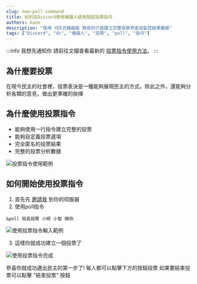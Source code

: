 ---
slug: new-poll-command
title: 如何在Discord使用機器人使用發起投票指令
authors: kane
description: "使用 YEE式機器龍 簡易的介面建立完整投票界面及監控結果數據"
tags: ["Discord", "dc", "機器人", "投票", "poll", "指令"]
---


:::info 我想先通知你
請前往文檔查看最新的 [投票指令使用方法](/docs/poll/)。
:::

## 為什麼要投票
在現今民主的社會裡，投票表決是一種能夠展現民主的方式。除此之外，還能夠分析各類的意見，做出更準確的抉擇

## 為什麼使用投票指令
- 能夠使用一行指令建立完整的投票
- 能夠自定義投票選項
- 完全匿名的投票結果
- 完整的投票分析數據

![投票指令使用範例](/img/new-poll-command/example-usage.png)

<!--truncate-->

<Adsense/>

## 如何開始使用投票指令

1. 首先先 [邀請我](/blog/how-to-invite-bot) 到你的伺服器
2. 使用poll指令
```
&poll 班長投票 小明 小智 曉欣
```
![使用投票指令輸入範例](/img/new-poll-command/step-usage-1.png)

3. 這樣你就成功建立一個投票了

![使用投票指令完成](/img/new-poll-command/step-usage-2.png)

恭喜你就成功邁出民主的第一步了!
每人都可以點擊下方的按鈕投票
如果要結束投票可以點擊 "結束投票" 按鈕

<Adsense/>